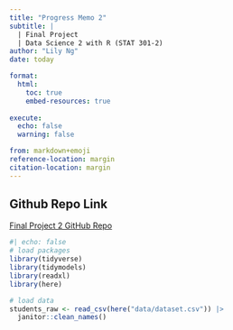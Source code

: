 ```yaml
---
title: "Progress Memo 2"
subtitle: |
  | Final Project 
  | Data Science 2 with R (STAT 301-2)
author: "Lily Ng"
date: today

format:
  html:
    toc: true
    embed-resources: true
    
execute:
  echo: false
  warning: false

from: markdown+emoji 
reference-location: margin
citation-location: margin
---
```


::: {.callout-tip icon="false"}
## Github Repo Link

[Final Project 2 GitHub Repo](https://github.com/stat301-2-2024-winter/final-project-2-lilyng3.git)
:::

```r
#| echo: false
# load packages
library(tidyverse)
library(tidymodels)
library(readxl)
library(here)

# load data
students_raw <- read_csv(here("data/dataset.csv")) |> 
  janitor::clean_names()
```


